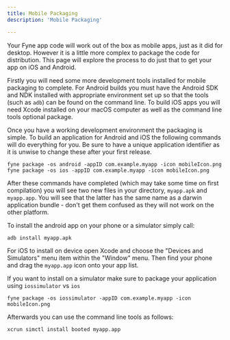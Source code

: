 ```yaml
---
title: Mobile Packaging
description: 'Mobile Packaging'

---
```


Your Fyne app code will work out of the box as mobile apps, just as it did for desktop.
However it is a little more complex to package the code for distribution.
This page will explore the process to do just that to get your app on iOS and Android.

Firstly you will need some more development tools installed for mobile packaging
to complete. For Android builds you must have the Android SDK and NDK
installed with appropriate environment set up so that the tools (such as `adb`)
can be found on the command line. To build iOS apps you will need Xcode installed
on your macOS computer as well as the command line tools optional package.

Once you have a working development environment the packaging is simple.
To build an application for Android and iOS the following commands will do
everything for you. Be sure to have a unique application identifier as it is
unwise to change these after your first release.

```
fyne package -os android -appID com.example.myapp -icon mobileIcon.png
fyne package -os ios -appID com.example.myapp -icon mobileIcon.png
```

After these commands have completed (which may take some time on first
compilation) you will see two new files in your directory, `myapp.apk` and
`myapp.app`. You will see that the latter has the same name as a darwin
application bundle - don't get them confused as they will not work on the
other platform.

To install the android app on your phone or a simulator simply call:

```
adb install myapp.apk
```

For iOS to install on device open Xcode and choose the "Devices and
Simulators" menu item within the "Window" menu. Then find your phone and drag
the `myapp.app` icon onto your app list. 

If you want to install on a simulator make sure to package your application using `iossimulator` vs `ios` 

```
fyne package -os iossimulator -appID com.example.myapp -icon mobileIcon.png
```

Afterwards you can use the command line tools as follows:

```
xcrun simctl install booted myapp.app
```

